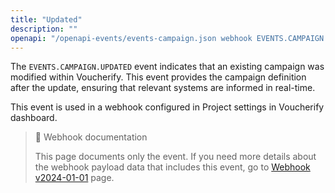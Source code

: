 ```yaml
---
title: "Updated"
description: ""
openapi: "/openapi-events/events-campaign.json webhook EVENTS.CAMPAIGN.UPDATED"
---
```


The `EVENTS.CAMPAIGN.UPDATED` event indicates that an existing campaign was modified within Voucherify. This event provides the campaign definition after the update, ensuring that relevant systems are informed in real-time.

This event is used in a webhook configured in Project settings in Voucherify dashboard.

> 📘 Webhook documentation
>
> This page documents only the event. If you need more details about the webhook payload data that includes this event, go to [Webhook v2024-01-01](ref:introduction-to-webhooks "Introduction to webhooks v2024-01-01") page.